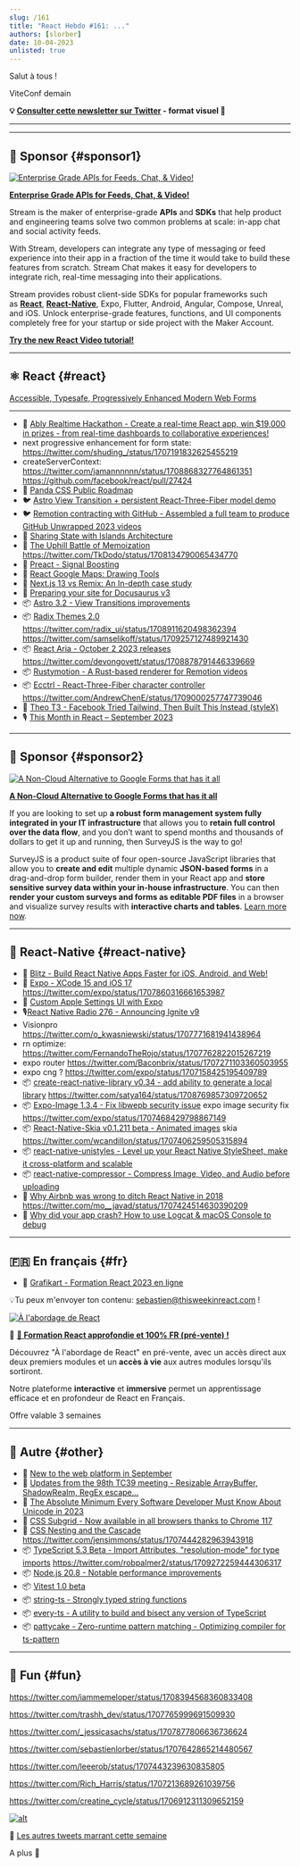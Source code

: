```yaml
---
slug: /161
title: "React Hebdo #161: ..."
authors: [slorber]
date: 10-04-2023
unlisted: true
---
```


Salut à tous !

ViteConf demain

<Todo />

<!-- truncate -->

**💡 [Consulter cette newsletter sur Twitter](https://slo.im/thread) - format visuel 🎨**

---


<Support />

---

## 💸 Sponsor {#sponsor1}

[![Enterprise Grade APIs for Feeds, Chat, & Video!](/emails/issues/153/stream.jpg)](https://getstream.io/video/voice-calling/?utm_source=thisweekinreact&utm_medium=sponsorship&utm_content=&utm_campaign=thisweekinreact_July2023_video_klmh22)

[**Enterprise Grade APIs for Feeds, Chat, & Video!**](https://getstream.io/video/docs/react/?utm_source=thisweekinreact&utm_medium=sponsorship&utm_content=&utm_campaign=thisweekinreact_July2023_video_klmh22)

Stream is the maker of enterprise-grade **APIs** and **SDKs** that help product and engineering teams solve two common problems at scale: in-app chat and social activity feeds.

With Stream, developers can integrate any type of messaging or feed experience into their app in a fraction of the time it would take to build these features from scratch. Stream Chat makes it easy for developers to integrate rich, real-time messaging into their applications.

Stream provides robust client-side SDKs for popular frameworks such as [**React**](https://getstream.io/chat/sdk/react/?utm_source=thisweekinreact&utm_medium=sponsorship&utm_content=&utm_campaign=thisweekinreact_July2023_video_klmh22), [**React-Native**](https://getstream.io/chat/sdk/react-native/?utm_source=thisweekinreact&utm_medium=sponsorship&utm_content=&utm_campaign=thisweekinreact_July2023_video_klmh22), Expo, Flutter, Android, Angular, Compose, Unreal, and iOS.
Unlock enterprise-grade features, functions, and UI components completely free for your startup or side project with the Maker Account.

[**Try the new React Video tutorial!**](https://getstream.io/video/docs/react/?utm_source=thisweekinreact&utm_medium=sponsorship&utm_content=&utm_campaign=thisweekinreact_July2023_video_klmh22)

---

## ⚛️ React {#react}

[Accessible, Typesafe, Progressively Enhanced Modern Web Forms](https://www.epicweb.dev/accessible-typesafe-progressively-enhanced-modern-web-forms)

---

- 💸 [Ably Realtime Hackathon - Create a real-time React app, win $19,000 in prizes - from real-time dashboards to collaborative experiences!](https://ably.devpost.com/?utm_campaign=23-hackathon&utm_source=thisweekinreact&utm_medium=referral)
- next progressive enhancement for form state: https://twitter.com/shuding_/status/1707191832625455219
- createServerContext: https://twitter.com/jamannnnnn/status/1708868327764861351 https://github.com/facebook/react/pull/27424
- 👀 [Panda CSS Public Roadmap](https://panda-css.canny.io/)
- 🐦 [Astro View Transition + persistent React-Three-Fiber model demo](https://twitter.com/astrodotbuild/status/1707918024471355406)
- 🐦 [Remotion contracting with GitHub - Assembled a full team to produce GitHub Unwrapped 2023 videos](https://twitter.com/Remotion/status/1707664519403614323)
- 📜 [Sharing State with Islands Architecture](https://frontendatscale.com/blog/islands-architecture-state/)
- 📜 [The Uphill Battle of Memoization](https://tkdodo.eu/blog/the-uphill-battle-of-memoization) https://twitter.com/TkDodo/status/1708134790065434770
- 📜 [Preact - Signal Boosting](https://preactjs.com/blog/signal-boosting/)
- 📜 [React Google Maps: Drawing Tools](https://sudolabs.com/insights/react-google-maps-drawing-tools)
- 📜 [Next.js 13 vs Remix: An In-depth case study](https://prateeksurana.me/blog/nextjs-13-vs-remix-an-in-depth-case-study/)
- 📜 [Preparing your site for Docusaurus v3](https://docusaurus.io/blog/preparing-your-site-for-docusaurus-v3)
- 📦 [Astro 3.2 - View Transitions improvements](https://astro.build/blog/astro-320/)
- 📦 [Radix Themes 2.0](https://www.radix-ui.com/themes/docs/overview/releases#200) https://twitter.com/radix_ui/status/1708911620498362394 https://twitter.com/samselikoff/status/1709257127489921430
- 📦 [React Aria - October 2 2023 releases](https://react-spectrum.adobe.com/releases/2023-10-02.html) https://twitter.com/devongovett/status/1708878791446339669
- 📦 [Rustymotion - A Rust-based renderer for Remotion videos](https://github.com/clearlysid/rustymotion)
- 📦 [Ecctrl - React-Three-Fiber character controller](https://github.com/pmndrs/ecctrl) https://twitter.com/AndrewChenE/status/1709000257747739046
- 🎥 [Theo T3 - Facebook Tried Tailwind, Then Built This Instead (styleX)](https://www.youtube.com/watch?v=PHV94q7BivI)
- 🎙️ [This Month in React – September 2023](https://podcasters.spotify.com/pod/show/reactiflux/episodes/This-Month-in-React--September-2023-e29vb6o)

<SubscribeFormEmbed placement="middle" />

---

## 💸 Sponsor {#sponsor2}

[![A Non-Cloud Alternative to Google Forms that has it all](/emails/issues/155/surveyjs.jpg)](https://surveyjs.io/?utm_source=thisweekinreact&utm_medium=email)

**[A Non-Cloud Alternative to Google Forms that has it all](https://surveyjs.io/?utm_source=thisweekinreact&utm_medium=email)**

If you are looking to set up **a robust form management system fully integrated in your IT infrastructure** that allows you to **retain full control over the data flow**, and you don’t want to spend months and thousands of dollars to get it up and running, then SurveyJS is the way to go!

SurveyJS is a product suite of four open-source JavaScript libraries that allow you to **create and edit** multiple dynamic **JSON-based forms** in a drag-and-drop form builder, render them in your React app and **store sensitive survey data within your in-house infrastructure**. You can then **render your custom surveys and forms as editable PDF files** in a browser and visualize survey results with **interactive charts and tables**. [Learn more now](https://surveyjs.io/?utm_source=thisweekinreact&utm_medium=email).

---

## 📱 React-Native {#react-native}

- 💸 [Blitz - Build React Native Apps Faster for iOS, Android, and Web!](https://www.blitz-rn.com/)
- 📜 [Expo - XCode 15 and iOS 17](https://expo.dev/changelog/2023/09-28-new-xcode-ios) https://twitter.com/expo/status/1707860316661653987
- 📜 [Custom Apple Settings UI with Expo](https://evanbacon.dev/blog/apple-settings)
- 🎙️[React Native Radio 276 - Announcing Ignite v9](https://reactnativeradio.com/episodes/rnr-276-announcing-ignite-v9-expresso)
- Visionpro https://twitter.com/o_kwasniewski/status/1707771681941438964
- rn optimize: https://twitter.com/FernandoTheRojo/status/1707762822015267219
- expo router https://twitter.com/Baconbrix/status/1707271103360503955
- expo cng ? https://twitter.com/expo/status/1707158425195409789
- 📦 [create-react-native-library v0.34 - add ability to generate a local library](https://github.com/callstack/react-native-builder-bob/releases/tag/create-react-native-library%400.34.0) https://twitter.com/satya164/status/1708769857309720652
- 📦 [Expo-Image 1.3.4 - Fix libwepb security issue](https://expo.dev/changelog/2023/09-29-libwebp) expo image security fix https://twitter.com/expo/status/1707468429798867149
- 📦 [React-Native-Skia v0.1.211 beta - Animated images](https://shopify.github.io/react-native-skia/docs/animated-images/) skia https://twitter.com/wcandillon/status/1707406259505315894
- 📦 [react-native-unistyles - Level up your React Native StyleSheet, make it cross-platform and scalable](https://github.com/jpudysz/react-native-unistyles)
- 📦 [react-native-compressor - Compress Image, Video, and Audio before uploading](https://github.com/numandev1/react-native-compressor)
- 🎥 [Why Airbnb was wrong to ditch React Native in 2018](https://www.youtube.com/watch?v=RwUQnfcxH0o) https://twitter.com/mo__javad/status/1707424514630390209
- 🎥 [Why did your app crash? How to use Logcat & macOS Console to debug](https://www.youtube.com/watch?v=LvCci4Bwmpc)

<Todo />

---

## 🇫🇷 En français {#fr}

- 🎥 [Grafikart - Formation React 2023 en ligne](https://www.youtube.com/watch?v=hhe6Xb4Em5U)

💡Tu peux m'envoyer ton contenu: [sebastien@thisweekinreact.com](mailto:sebastien@thisweekinreact.com?subject=Contenu%20en%20fran%C3%A7ais) !

[![À l'abordage de React](/emails/issues/160/a-l-abordage-de-react.jpg)](https://react.codingcrew.dev/?utm_source=thisweekinreact&utm_id=twir-27092023)

💸 **[🚀 Formation React approfondie et 100% FR (pré-vente) !](https://react.codingcrew.dev/?utm_source=thisweekinreact&utm_id=twir-27092023)**

Découvrez "À l'abordage de React" en pré-vente, avec un accès direct aux deux premiers modules et un **accès à vie** aux autres modules lorsqu'ils sortiront.

Notre plateforme **interactive** et **immersive** permet un apprentissage efficace et en profondeur de React en Français.

Offre valable 3 semaines

---

## 🔀 Autre {#other}

- 📜 [New to the web platform in September](https://web.dev/web-platform-09-2023/)
- 📜 [Updates from the 98th TC39 meeting - Resizable ArrayBuffer, ShadowRealm, RegEx escape...](https://dev.to/hemanth/updates-from-the-98th-tc39-meeting-1lcf)
- 📜 [The Absolute Minimum Every Software Developer Must Know About Unicode in 2023](https://tonsky.me/blog/unicode/)
- 📜 [CSS Subgrid - Now available in all browsers thanks to Chrome 117](https://web.dev/css-subgrid/)
- 📜 [CSS Nesting and the Cascade](https://webkit.org/blog/14571/css-nesting-and-the-cascade/) https://twitter.com/jensimmons/status/1707444282963943918
- 📦 [TypeScript 5.3 Beta - Import Attributes, "resolution-mode" for type imports](https://devblogs.microsoft.com/typescript/announcing-typescript-5-3-beta/) https://twitter.com/robpalmer2/status/1709272259444306317
- 📦 [Node.js 20.8 - Notable performance improvements](https://nodejs.org/en/blog/release/v20.8.0)
- 📦 [Vitest 1.0 beta](https://github.com/vitest-dev/vitest/releases/tag/v1.0.0-beta.0)
- 📦 [string-ts - Strongly typed string functions](https://github.com/gustavoguichard/string-ts)
- 📦 [every-ts - A utility to build and bisect any version of TypeScript](https://github.com/jakebailey/every-ts)
- 📦 [pattycake - Zero-runtime pattern matching - Optimizing compiler for ts-pattern](https://github.com/aidenybai/pattycake)

---

## 🤭 Fun {#fun}

https://twitter.com/iammemeloper/status/1708394568360833408

https://twitter.com/trashh_dev/status/1707765999691509930

https://twitter.com/_jessicasachs/status/1707877806636736624

https://twitter.com/sebastienlorber/status/1707642865214480567

https://twitter.com/leeerob/status/1707443239630835805

https://twitter.com/Rich_Harris/status/1707213689261039756

https://twitter.com/creatine_cycle/status/1706912311309652159

[![alt](/emails/issues/122/meme.jpg)](https://twitter.com/TODOTODOTODOTODOTODOTODOTODOTODOTODOTODO)

🤣 [Les autres tweets marrant cette semaine](https://twitter.com/TODOTODOTODOTODOTODOTODOTODOTODOTODOTODO)

A plus 👋
